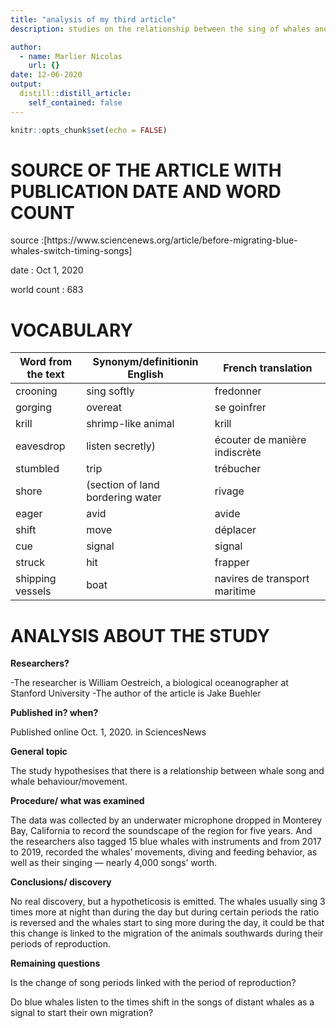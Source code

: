 ```yaml
---
title: "analysis of my third article"
description: studies on the relationship between the sing of whales and their trip

author:
  - name: Marlier Nicolas
    url: {}
date: 12-06-2020
output:
  distill::distill_article:
    self_contained: false
---
```


```r
knitr::opts_chunk$set(echo = FALSE)
```

# SOURCE OF THE ARTICLE WITH PUBLICATION DATE AND WORD COUNT

source :[https://www.sciencenews.org/article/before-migrating-blue-whales-switch-timing-songs]

date : Oct 1, 2020

world count : 683


# VOCABULARY

| Word from the text |  Synonym/definitionin English    | French translation            |
| ------------------ | -------------------------------- | ----------------------------- |
| crooning           | sing softly                      | fredonner                     |
| gorging            | overeat                          | se goinfrer                   |
| krill              | shrimp-like animal               | krill                         |
| eavesdrop          | listen secretly)                 | écouter de manière indiscrète |
| stumbled           | trip                             | trébucher                     |
| shore              | (section of land bordering water | rivage                        |
| eager              | avid                             | avide                         |
| shift              | move                             | déplacer                      |
| cue                | signal                           | signal                        |
| struck             | hit                              | frapper                       |
| shipping vessels   | boat                             | navires de transport maritime |


# ANALYSIS ABOUT THE STUDY

**Researchers?**

-The researcher is  William Oestreich, a biological oceanographer at Stanford University
-The author of the article is Jake Buehler

**Published in? when?** 

Published online Oct. 1, 2020. in SciencesNews

**General topic**

The study hypothesises that there is a relationship between whale song and whale behaviour/movement.

**Procedure/ what was examined**

The data was collected by an underwater microphone dropped in Monterey Bay, California to record the soundscape of the region for five years. And the researchers also tagged 15 blue whales with instruments and from 2017 to 2019, recorded the whales’ movements, diving and feeding behavior, as well as their singing — nearly 4,000 songs’ worth.


**Conclusions/ discovery**

No real discovery, but a hypotheticosis is emitted. The whales usually sing 3 times more at night than during the day but during certain periods the ratio is reversed and the whales start to sing more during the day, it could be that this change is linked to the migration of the animals southwards during their periods of reproduction.

**Remaining questions**

Is the change of song periods linked with the period of reproduction? 

Do blue whales listen to the  times shift in the songs of distant whales as a signal to start their own migration?

